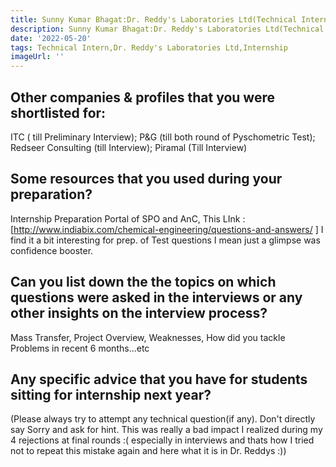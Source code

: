 ```yaml
---
title: Sunny Kumar Bhagat:Dr. Reddy's Laboratories Ltd(Technical Intern)
description: Sunny Kumar Bhagat:Dr. Reddy's Laboratories Ltd(Technical Intern)
date: '2022-05-20'
tags: Technical Intern,Dr. Reddy's Laboratories Ltd,Internship
imageUrl: ''
---
```


## Other companies & profiles that you were shortlisted for:
ITC ( till Preliminary Interview); P&G (till both round of Pyschometric Test);  Redseer Consulting (till  Interview); Piramal (Till Interview) 

## Some resources that you used during your preparation?
Internship Preparation Portal of SPO and AnC,
This LInk : [http://www.indiabix.com/chemical-engineering/questions-and-answers/ ] I find it a bit interesting for prep. of Test questions I mean just a glimpse was confidence booster.

## Can you list down the the topics on which questions were asked in the interviews or any other insights on the interview process?
Mass Transfer, Project Overview, Weaknesses, How did you tackle Problems in recent 6 months...etc
## Any specific advice that you have for students sitting for internship next year?
(Please always try to attempt any technical question(if any). Don't directly say Sorry and ask for hint. This was really a bad impact I realized during my 4 rejections at final rounds :( especially in interviews and thats how I tried not to repeat this mistake again and here what it is in Dr. Reddys :))

